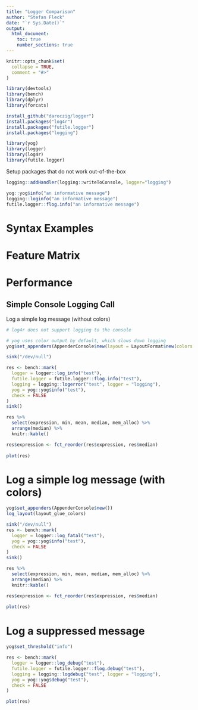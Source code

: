 ```yaml
---
title: "Logger Comparison"
author: "Stefan Fleck"
date: "`r Sys.Date()`"
output: 
  html_document:
    toc: true
    number_sections: true
---
```


```r
knitr::opts_chunk$set(
  collapse = TRUE,
  comment = "#>"
)

library(devtools)
library(bench)
library(dplyr)
library(forcats)

```

```r
install_github("daroczig/logger")
install.packages("log4r")
install.packages("futile.logger")
install.packages("logging")
```

```r
library(yog)
library(logger)
library(log4r)
library(futile.logger)
```



Setup packages that do not work out-of-the-box
```r
logging::addHandler(logging::writeToConsole, logger="logging")

yog::yog$info("an informative message")
logging::loginfo("an informative message")
futile.logger::flog.info("an informative message")

```

# Syntax Examples


# Feature Matrix


# Performance

## Simple Console Logging Call

Log a simple log message (without colors)

```r

# log4r does not support logging to the console

# yog uses color output by default, which slows down logging
yog$set_appenders(AppenderConsole$new(layout = LayoutFormat$new(colors = NULL)))

sink("/dev/null")

res <- bench::mark(
  logger = logger::log_info("test"),
  futile.logger = futile.logger::flog.info("test"),
  logging = logging::logerror("test", logger = "logging"),
  yog = yog::yog$info("test"),
  check = FALSE
)
sink()

```
```r

res %>% 
  select(expression, min, mean, median, mem_alloc) %>% 
  arrange(median) %>% 
  knitr::kable()

res$expression <- fct_reorder(res$expression, res$median)
  
plot(res)

```


# Log a simple log message (with colors)

```r
yog$set_appenders(AppenderConsole$new())
log_layout(layout_glue_colors)

sink("/dev/null")
res <- bench::mark(
  logger = logger::log_fatal("test"),
  yog = yog::yog$info("test"),
  check = FALSE
)
sink()

```

```r

res %>% 
  select(expression, min, mean, median, mem_alloc) %>% 
  arrange(median) %>% 
  knitr::kable()

res$expression <- fct_reorder(res$expression, res$median)
  
plot(res)

```


# Log a suppressed message

```r
yog$set_threshold("info")

res <- bench::mark(
  logger = logger::log_debug("test"),
  futile.logger = futile.logger::flog.debug("test"),
  logging = logging::logdebug("test", logger = "logging"),
  yog = yog::yog$debug("test"),
  check = FALSE
)

```

```r
plot(res)

```

